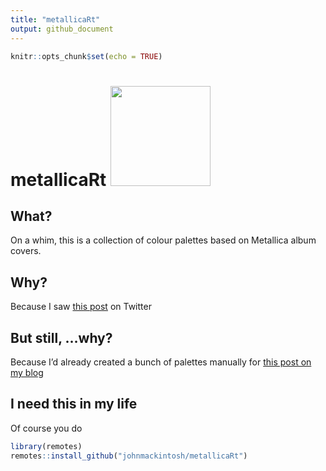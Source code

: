 ```yaml
---
title: "metallicaRt"
output: github_document
---
```


```r
knitr::opts_chunk$set(echo = TRUE)
```


# metallicaRt <img src="man/figures/metallicart.jpg" width="160px"/> 


## What?

On a whim, this is a collection of colour palettes based on Metallica album covers.

## Why?

Because I saw [this post]("https://github.com/annahensch/R-tutorials/blob/master/ggplot-on-fire.md") on Twitter


## But still, ...why?

Because I'd already created a bunch of palettes manually for [this post on my blog]("https://johnmackintosh.net/blog/2018-01-29-hardwired-for-tidy-text/")


## I need this in my life

Of course you do

```r
library(remotes)
remotes::install_github("johnmackintosh/metallicaRt")
```




